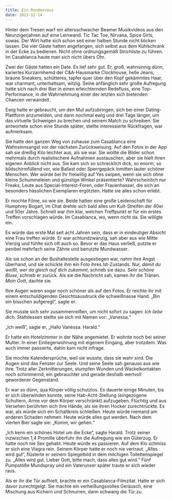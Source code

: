 ```yaml
---
title: Ein Rendezvous
date: 2023-12-14
---
```

Hinter dem Tresen warf ein altersschwacher Beamer Musikvideos aus den Neunzigerjahren auf eine Leinwand. Tic Tac Toe, Nirvana, Spice Girls, sowas. Der Wirt hatte sich schon seit einer halben Stunde nicht blicken lassen. Die vier Gäste hatten angefangen, sich selbst aus dem Kühlschrank in der Ecke zu bedienen. Nicht ohne ordnungsgemäß Strichliste zu führen. Im Casablanca haute man sich nicht übers Ohr.

Zwei der Gäste hatten ein Date. Es lief sehr gut. Er, groß, wahnsinnig dünn, kariertes Kurzarmhemd der C&A-Hausmarke Clockhouse, helle Jeans, braune Sneakers, schütteres, tapfer quer über den Kopf gekämmtes Haar, war charmant, unterhaltsam, witzig. Seine anfänglich sehr große Aufregung hatte sich nach drei Bier in einen erleichternden Redefluss, eine Top-Performance, in die Wahrnehmung einer der letzten sich bietenden Chancen verwandelt. 

Ewig hatte er gebraucht, um den Mut aufzubringen, sich bei einer Dating-Plattform anzumelden, und dann nochmal ewig und drei Tage länger, um das virtuelle Schweigen zu brechen und seinem Match zu schreiben. Sie antwortete schon eine Stunde später, stellte interessierte Rückfragen, war aufmerksam. 

Sie hatte den ganzen Weg von zuhause zum Casablanca eine Wahnsinnsangst vor der nächsten Zurückweisung. Auf den Fotos in der App sah sie dreißig Kilo leichter aus, als sie war. Sie wollte die Bilder schon mehrmals durch realistischere Aufnahmen austauschen, aber sie hielt ihren eigenen Anblick nicht aus. Sie kam sich so schrecklich dick, so enorm, so bildschirmfüllend vor, wie Ballast oder Sperrgepäck inmitten lauter schöner Menschen. Wer würde bei ihr freiwillig auf Yes swipen, wenn sie sich ohne kleine Schummeleien und günstige Winkel präsentierte? Wahrscheinlich nur Freaks, Leute aus Special-Interest-Foren, oder Frauenhasser, die sich an besonders hässlichen Exemplaren ergötzten. Hatte sie alles schon erlebt. 

Er mochte Filme, so wie sie. Beide hatten eine große Leidenschaft für Humphrey Bogart, im Chat drehte sich bald alles um Kult-Streifen der 40er und 50er Jahre. Schnell war ihm klar, welchen Treffpunkt er für ein erstes Treffen vorschlagen würde. Im Casablanca, wo, wenn nicht da. Sie willigte ein.

Es würde das erste Mal seit acht Jahren sein, dass er in eindeutiger Absicht eine Frau treffen würde. Er war achtundzwanzig, sah aber aus wie Mitte Vierzig und fühlte sich oft auch so. Bevor er das Haus verließ, putzte er penibel mehrfach seine Zähne und benutzte Mundwasser. 

Als sie schon an der Bushaltestelle ausgestiegen war, nahm ihre Angst überhand, und sie schickte ihm ein Foto ihres Ist-Zustands. *Nur, damit du weißt, wer da gleich auf dich zukommt*, schrieb sie dazu. *Sehr schöne Bluse*, schrieb er zurück. Als sie die Nachricht sah, kamen ihr die Tränen. *Mein Gott*, dachte sie.

Ihre Augen waren sogar noch schöner als auf den Fotos. Er reichte ihr mit einem entschuldigenden Gesichtsausdruck die schweißnasse Hand. „Bin ein bisschen aufgeregt“, sagte er. 

Sie musste sich sehr zusammenreißen, um nicht sofort zu sagen: *Ich liebe dich*. Stattdessen stellte sie sich mit Namen vor: „Vanessa.“

„Ich weiß“, sagte er, „Hallo Vanessa. Harald.“ 

Er hatte ein Hotelzimmer in der Nähe angemietet. Er wohnte noch bei seiner Mutter. In einer Einliegerwohnung mit eigenem Eingang, aber trotzdem. Was auch immer passierte, dahin kam nicht infrage.

Sie mochte Kalendersprüche, weil sie wusste, dass sie wahr sind. Die Augen sind das Fenster zur Seele. Und seine Seele sah genauso aus wie ihre. Trotz aller Zerknitterungen, stumpfen Wunden und Wackelkontakten noch schimmernd, ein gebrauchter und gerade deshalb wertvoll gewordener Gegenstand.

Er war so dünn, qua Körper völlig schutzlos. Es dauerte einige Minuten, bis er sich überwinden konnte, seine Hab-Acht-Stellung (eingezogene Schultern, Arme vor dem Körper verschränkt) aufzugeben. Flüchtig und aus Versehen berührten sich ihre Hände, als sie ihren Hocker zurechtrückte. Es war, als würde sich ein Schaltkreis schließen. 
Heute würde niemand am anderen Schaden nehmen. Heute würde alles gut werden. 
Nach dem vierten Bier sagte sie: „Komm, wir gehen.“

„Ich kenn ein schönes Hotel um die Ecke“, sagte Harald. Trotz seiner inzwischen 1,4 Promille überfuhr ihn die Aufregung wie ein Güterzug. Er hatte noch nie Sex gehabt. Heute würde es passieren. Auf dem Klo schmiss er sich eine Viagra rein. Seinem Körper hatte er noch nie vertraut. „Alles wird gut“, flüsterte er seinem Spiegelbild in dem milchigen Toilettenspiegel zu. „Alles wird gut. Lieber Gott, bitte mach, dass alles gut wird.“ Fünf Pumpstöße Mundspray und ein Vaterunser später traute er sich wieder raus.

Als er ihr die Tür aufhielt, brachte er ein Casablanca-Filmzitat. Hatte er sich davor zurechtgelgt. Sie machte ein verheißungsvolles Geräusch, eine Mischung aus Kichern und Schnurren, dann schwang die Tür zu.